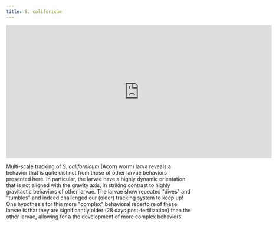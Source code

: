 ```yaml
---
title: S. califoricum
---
```

<iframe src="https://player.vimeo.com/video/448182926" width="720" height="360" frameborder="0" allow="autoplay; fullscreen" allowfullscreen></iframe>

Multi-scale tracking of *S. californicum* (Acorn worm) larva reveals a behavior that is quite distinct from those of other larvae behaviors presented here. In particular, the larvae have a highly dynamic orientation that is not aligned with the gravity axis, in striking contrast to highly gravitactic behaviors of other larvae. The larvae show repeated "dives" and "tumbles" and indeed challenged our (older) tracking system to keep up! One hypothesis for this more "complex" behavioral repertoire of these larvae is that they are significantly older (28 days post-fertilization) than the other larvae, allowing for a the development of more complex behaviors.






